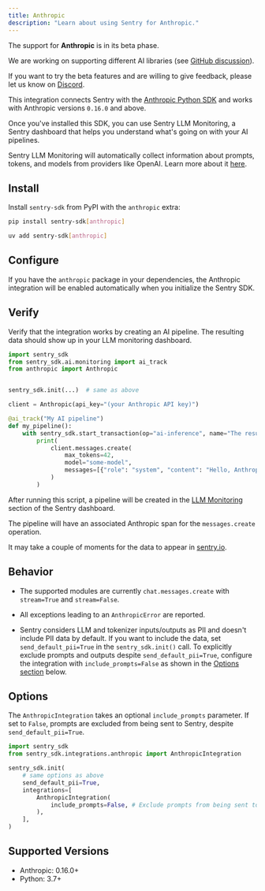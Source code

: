 ```yaml
---
title: Anthropic
description: "Learn about using Sentry for Anthropic."
---
```


<Alert title="Beta">

The support for **Anthropic** is in its beta phase.

We are working on supporting different AI libraries (see [GitHub discussion](https://github.com/getsentry/sentry-python/discussions/3007)).

If you want to try the beta features and are willing to give feedback, please let us know on [Discord](https://discord.com/invite/Ww9hbqr).

</Alert>


This integration connects Sentry with the [Anthropic Python SDK](https://github.com/anthropics/anthropic-sdk-python) and works with Anthropic versions `0.16.0` and above.

Once you've installed this SDK, you can use Sentry LLM Monitoring, a Sentry dashboard that helps you understand what's going on with your AI pipelines.

Sentry LLM Monitoring will automatically collect information about prompts, tokens, and models from providers like OpenAI. Learn more about it [here](/product/insights/llm-monitoring).

## Install

Install `sentry-sdk` from PyPI with the `anthropic` extra:

```bash {tabTitle:pip}
pip install sentry-sdk[anthropic]
```
```bash {tabTitle:uv}
uv add sentry-sdk[anthropic]
```

## Configure

If you have the `anthropic` package in your dependencies, the Anthropic integration will be enabled automatically when you initialize the Sentry SDK.

<PlatformContent includePath="getting-started-config" />

## Verify

Verify that the integration works by creating an AI pipeline. The resulting data should show up in your LLM monitoring dashboard.

```python
import sentry_sdk
from sentry_sdk.ai.monitoring import ai_track
from anthropic import Anthropic


sentry_sdk.init(...)  # same as above

client = Anthropic(api_key="(your Anthropic API key)")

@ai_track("My AI pipeline")
def my_pipeline():
    with sentry_sdk.start_transaction(op="ai-inference", name="The result of the AI inference"):
        print(
            client.messages.create(
                max_tokens=42,
                model="some-model",
                messages=[{"role": "system", "content": "Hello, Anthropic!"}]
            )
        )
```

After running this script, a pipeline will be created in the [LLM Monitoring](/product/insights/llm-monitoring) section of the Sentry dashboard.

The pipeline will have an associated Anthropic span for the `messages.create` operation.

It may take a couple of moments for the data to appear in [sentry.io](https://sentry.io).

## Behavior

- The supported modules are currently `chat.messages.create` with `stream=True` and `stream=False`.

- All exceptions leading to an `AnthropicError` are reported.

- Sentry considers LLM and tokenizer inputs/outputs as PII and doesn't include PII data by default. If you want to include the data, set `send_default_pii=True` in the `sentry_sdk.init()` call. To explicitly exclude prompts and outputs despite `send_default_pii=True`, configure the integration with `include_prompts=False` as shown in the [Options section](#options) below.

## Options

The `AnthropicIntegration` takes an optional `include_prompts` parameter. If set to `False`, prompts are excluded from being sent to Sentry, despite `send_default_pii=True`.

```python
import sentry_sdk
from sentry_sdk.integrations.anthropic import AnthropicIntegration

sentry_sdk.init(
    # same options as above
    send_default_pii=True,
    integrations=[
        AnthropicIntegration(
            include_prompts=False, # Exclude prompts from being sent to Sentry, despite send_default_pii=True
        ),
    ],
)
```

## Supported Versions

- Anthropic: 0.16.0+
- Python: 3.7+
